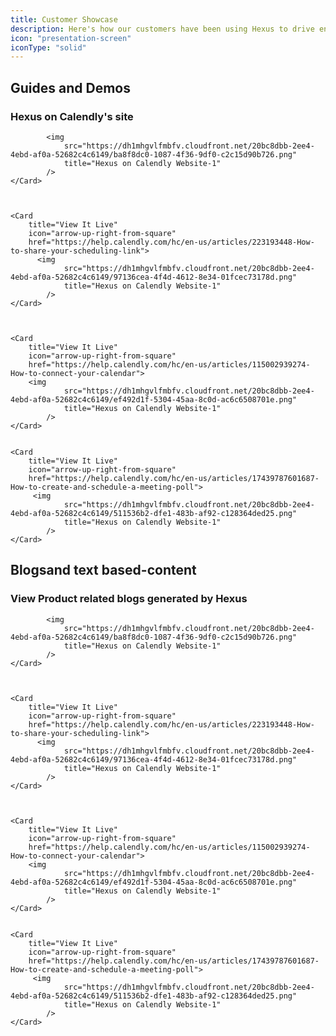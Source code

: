 ```yaml
---
title: Customer Showcase
description: Here's how our customers have been using Hexus to drive engagement and onboarding'
icon: "presentation-screen"
iconType: "solid"
---
```


## Guides and Demos
### Hexus on Calendly's site

<CardGroup cols={2}>
    <Card 
        title="View It Live" 
        icon="arrow-up-right-from-square" 
        href="https://help.calendly.com/hc/en-us/articles/14076808543511-How-to-add-or-remove-invitee-questions#how-to-add-or-remove-invitee-questions-0-0">
      
            <img
                src="https://dh1mhgvlfmbfv.cloudfront.net/20bc8dbb-2ee4-4ebd-af0a-52682c4c6149/ba8f8dc0-1087-4f36-9df0-c2c15d90b726.png"
                title="Hexus on Calendly Website-1"
            />
    </Card>

    
    
    <Card 
        title="View It Live" 
        icon="arrow-up-right-from-square" 
        href="https://help.calendly.com/hc/en-us/articles/223193448-How-to-share-your-scheduling-link">
          <img
                src="https://dh1mhgvlfmbfv.cloudfront.net/20bc8dbb-2ee4-4ebd-af0a-52682c4c6149/97136cea-4f4d-4612-8e34-01fcec73178d.png"
                title="Hexus on Calendly Website-1"
            />
    </Card>

    

    <Card 
        title="View It Live" 
        icon="arrow-up-right-from-square" 
        href="https://help.calendly.com/hc/en-us/articles/115002939274-How-to-connect-your-calendar">
        <img
                src="https://dh1mhgvlfmbfv.cloudfront.net/20bc8dbb-2ee4-4ebd-af0a-52682c4c6149/ef492d1f-5304-45aa-8c0d-ac6c6508701e.png"
                title="Hexus on Calendly Website-1"
            />
    </Card>


    <Card 
        title="View It Live" 
        icon="arrow-up-right-from-square" 
        href="https://help.calendly.com/hc/en-us/articles/17439787601687-How-to-create-and-schedule-a-meeting-poll">
         <img
                src="https://dh1mhgvlfmbfv.cloudfront.net/20bc8dbb-2ee4-4ebd-af0a-52682c4c6149/511536b2-dfe1-483b-af92-c128364ded25.png"
                title="Hexus on Calendly Website-1"
            />
    </Card>
</CardGroup>

## Blogsand text based-content
### View Product related blogs generated by Hexus
<CardGroup cols={2}>
    <Card 
        title="View It Live" 
        icon="arrow-up-right-from-square" 
        href="https://help.calendly.com/hc/en-us/articles/14076808543511-How-to-add-or-remove-invitee-questions#how-to-add-or-remove-invitee-questions-0-0">
      
            <img
                src="https://dh1mhgvlfmbfv.cloudfront.net/20bc8dbb-2ee4-4ebd-af0a-52682c4c6149/ba8f8dc0-1087-4f36-9df0-c2c15d90b726.png"
                title="Hexus on Calendly Website-1"
            />
    </Card>

    
    
    <Card 
        title="View It Live" 
        icon="arrow-up-right-from-square" 
        href="https://help.calendly.com/hc/en-us/articles/223193448-How-to-share-your-scheduling-link">
          <img
                src="https://dh1mhgvlfmbfv.cloudfront.net/20bc8dbb-2ee4-4ebd-af0a-52682c4c6149/97136cea-4f4d-4612-8e34-01fcec73178d.png"
                title="Hexus on Calendly Website-1"
            />
    </Card>

    

    <Card 
        title="View It Live" 
        icon="arrow-up-right-from-square" 
        href="https://help.calendly.com/hc/en-us/articles/115002939274-How-to-connect-your-calendar">
        <img
                src="https://dh1mhgvlfmbfv.cloudfront.net/20bc8dbb-2ee4-4ebd-af0a-52682c4c6149/ef492d1f-5304-45aa-8c0d-ac6c6508701e.png"
                title="Hexus on Calendly Website-1"
            />
    </Card>


    <Card 
        title="View It Live" 
        icon="arrow-up-right-from-square" 
        href="https://help.calendly.com/hc/en-us/articles/17439787601687-How-to-create-and-schedule-a-meeting-poll">
         <img
                src="https://dh1mhgvlfmbfv.cloudfront.net/20bc8dbb-2ee4-4ebd-af0a-52682c4c6149/511536b2-dfe1-483b-af92-c128364ded25.png"
                title="Hexus on Calendly Website-1"
            />
    </Card>
</CardGroup>